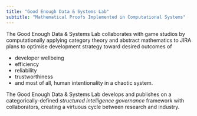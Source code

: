 ```yaml
---
title: "Good Enough Data & Systems Lab"
subtitle: "Mathematical Proofs Implemented in Computational Systems"
---
```


The Good Enough Data & Systems Lab collaborates with game studios by computationally applying category theory and abstract mathematics to JIRA plans to optimise development strategy toward desired outcomes of  

- developer wellbeing
- efficiency
- reliability
- trustworthiness
- and most of all, human intentionality in a chaotic system.

The Good Enough Data & Systems Lab develops and publishes on a categorically-defined *structured intelligence governance* framework with collaborators, creating a virtuous cycle between research and industry. 